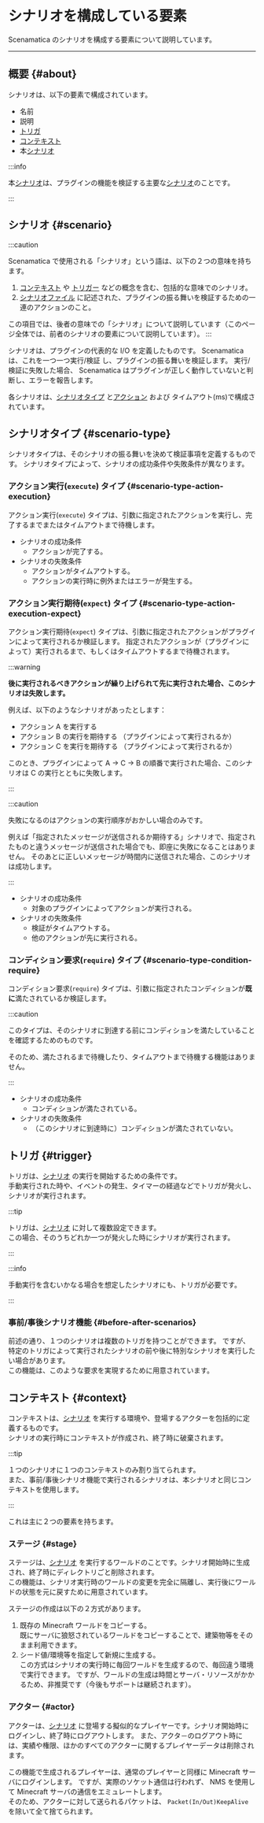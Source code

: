 
# シナリオを構成している要素

Scenamatica のシナリオを構成する要素について説明しています。

---

## 概要 {#about}

シナリオは、以下の要素で構成されています。

+ 名前
+ 説明
+ [トリガ](#trigger)
+ [コンテキスト](#context)
+ 本[シナリオ](#scenario)

:::info

本[シナリオ](#scenario)は、プラグインの機能を検証する主要な[シナリオ](#scenario)のことです。

:::

## シナリオ {#scenario}

:::caution

Scenamatica で使用される「シナリオ」という語は、以下の２つの意味を持ちます。

1. [コンテキスト](#context) や [トリガー](#trigger) などの概念を含む、包括的な意味でのシナリオ。
2. [シナリオファイル](#scenario-file) に記述された、プラグインの振る舞いを検証するための一連のアクションのこと。

この項目では、後者の意味での「シナリオ」について説明しています（このページ全体では、前者のシナリオの要素について説明しています）。
:::

シナリオは、プラグインの代表的な I/O を定義したものです。
Scenamatica は、これを一つ一つ実行/検証 し、プラグインの振る舞いを検証します。
実行/検証に失敗した場合、 Scenamatica はプラグインが正しく動作していないと判断し、エラーを報告します。

各シナリオは、[シナリオタイプ](#scenario-type) と[アクション](#action-concept) および タイムアウト(ms)で構成されています。

## シナリオタイプ {#scenario-type}

シナリオタイプは、そのシナリオの振る舞いを決めて検証事項を定義するものです。
シナリオタイプによって、シナリオの成功条件や失敗条件が異なります。

### アクション実行(`execute`) タイプ {#scenario-type-action-execution}

アクション実行(`execute`) タイプは、引数に指定されたアクションを実行し、完了するまでまたはタイムアウトまで待機します。

+ シナリオの成功条件
  * アクションが完了する。
+ シナリオの失敗条件
  * アクションがタイムアウトする。
  * アクションの実行時に例外またはエラーが発生する。

### アクション実行期待(`expect`) タイプ {#scenario-type-action-execution-expect}

アクション実行期待(`expect`) タイプは、引数に指定されたアクションがプラグインによって実行されるか検証します。
指定されたアクションが（プラグインによって）実行されるまで、もしくはタイムアウトするまで待機されます。

:::warning

**後に実行されるべきアクションが繰り上げられて先に実行された場合、このシナリオは失敗します。**

例えば、以下のようなシナリオがあったとします：

+ アクション A を実行する
+ アクション B の実行を期待する （プラグインによって実行されるか）
+ アクション C を実行を期待する （プラグインによって実行されるか）

このとき、プラグインによって A -> C -> B の順番で実行された場合、このシナリオは C の実行とともに失敗します。

:::

:::caution

失敗になるのはアクションの実行順序がおかしい場合のみです。

例えば「指定されたメッセージが送信されるか期待する」シナリオで、指定されたものと違うメッセージが送信された場合でも、即座に失敗になることはありません。
そのあとに正しいメッセージが時間内に送信された場合、このシナリオは成功します。

:::

+ シナリオの成功条件
  * 対象のプラグインによってアクションが実行される。
+ シナリオの失敗条件
  * 検証がタイムアウトする。
  * 他のアクションが先に実行される。

### コンディション要求(`require`) タイプ {#scenario-type-condition-require}

コンディション要求(`require`) タイプは、引数に指定されたコンディションが**既に**満たされているか検証します。

:::caution

このタイプは、そのシナリオに到達する前にコンディションを満たしていることを確認するためのものです。

そのため、満たされるまで待機したり、タイムアウトまで待機する機能はありません。

:::

+ シナリオの成功条件
  * コンディションが満たされている。
+ シナリオの失敗条件
  * （このシナリオに到達時に）コンディションが満たされていない。

## トリガ {#trigger}

トリガは、[シナリオ](#scenario) の実行を開始するための条件です。  
手動実行された時や、イベントの発生、タイマーの経過などでトリガが発火し、シナリオが実行されます。

:::tip

トリガは、[シナリオ](#scenario) に対して複数設定できます。  
この場合、そのうちどれか一つが発火した時にシナリオが実行されます。

:::

:::info

手動実行を含むいかなる場合を想定したシナリオにも、トリガが必要です。

:::

### 事前/事後シナリオ機能 {#before-after-scenarios}

前述の通り、１つのシナリオは複数のトリガを持つことができます。
ですが、特定のトリガによって実行されたシナリオの前や後に特別なシナリオを実行したい場合があります。  
この機能は、このような要求を実現するために用意されています。

## コンテキスト {#context}

コンテキストは、[シナリオ](#scenario) を実行する環境や、登場するアクターを包括的に定義するものです。  
シナリオの実行時にコンテキストが作成され、終了時に破棄されます。

:::tip

１つのシナリオに１つのコンテキストのみ割り当てられます。  
また、事前/事後シナリオ機能で実行されるシナリオは、本シナリオと同じコンテキストを使用します。

:::

これは主に２つの要素を持ちます。

### ステージ {#stage}

ステージは、[シナリオ](#scenario) を実行するワールドのことです。シナリオ開始時に生成され、終了時にディレクトリごと削除されます。  
この機能は、シナリオ実行時のワールドの変更を完全に隔離し、実行後にワールドの状態を元に戻すために用意されています。

ステージの作成は以下の２方式があります。

1. 既存の Minecraft ワールドをコピーする。  
  既にサーバに狼怒されているワールドをコピーすることで、建築物等をそのまま利用できます。
2. シード値/環境等を指定して新規に生成する。  
  この方式はシナリオの実行時に毎回ワールドを生成するので、毎回違う環境で実行できます。
  ですが、ワールドの生成は時間とサーバ・リソースがかかるため、非推奨です（今後もサポートは継続されます）。

### アクター {#actor}

アクターは、[シナリオ](#scenario) に登場する擬似的なプレイヤーです。シナリオ開始時にログインし、終了時にログアウトします。
また、アクタ－のログアウト時には、実績や権限、ほかのすべてのアクターに関するプレイヤーデータは削除されます。

この機能で生成されるプレイヤーは、通常のプレイヤーと同様に Minecraft サーバにログインします。
ですが、実際のソケット通信は行われず、 NMS を使用して Minecraft サーバの通信をエミュレートします。  
そのため、アクターに対して送られるパケットは、 `Packet(In/Out)KeepAlive` を除いて全て捨てられます。
